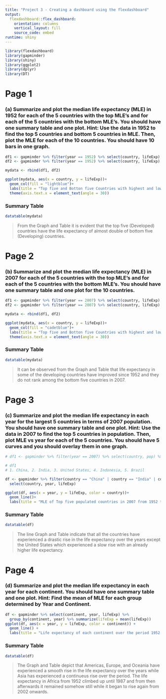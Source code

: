 ```yaml
---
title: "Project 3 - Creating a dashboard using the flexdashboard"
output: 
  flexdashboard::flex_dashboard:
    orientation: columns
    vertical_layout: fill
    source_code: embed
runtime: shiny
---
```


```r
library(flexdashboard)
library(gapminder)
library(shiny)
library(ggplot2)
library(dplyr)
library(DT)
```


# Page 1 

### (a) Summarize and plot the median life expectancy (MLE) in 1952 for each of the 5 countries with the top MLE's and for each of the 5 countries with the bottom MLE's. You should have one summary table and one plot. Hint: Use the data in 1952 to find the top 5 countries and bottom 5 countries in MLE. Then, plot the MLE for each of the 10 countries. You should have 10 bars in one graph. 

```r
df1 <- gapminder %>% filter(year == 1952) %>% select(country, lifeExp) %>% arrange(desc(lifeExp)) %>% head(5)
df2 <- gapminder %>% filter(year == 1952) %>% select(country, lifeExp) %>% arrange(lifeExp) %>% head(5)

mydata <- rbind(df1, df2)

ggplot(mydata, aes(x = country, y = lifeExp))+
  geom_col(fill = "lightblue")+
  labs(title = "Top five and Botton five Countries with highest and lowest MLE in 1952")+
  theme(axis.text.x = element_text(angle = 30))

```


### Summary Table
```r
datatable(mydata)
```

> From the Graph and Table it is evident that the top five (Developed) countries have the life expectancy of almost double of bottom five (Developing) countries. 


# Page 2 

### (b) Summarize and plot the median life expectancy (MLE) in 2007 for each of the 5 countries with the top MLE's and for each of the 5 countries with the bottom MLE's. You should have one summary table and one plot for the 10 countries.

```r
df1 <- gapminder %>% filter(year == 2007) %>% select(country, lifeExp) %>% arrange(desc(lifeExp)) %>% head(5)
df2 <- gapminder %>% filter(year == 2007) %>% select(country, lifeExp) %>% arrange(lifeExp) %>% head(5)

mydata <- rbind(df1, df2)

ggplot(mydata, aes(x = country, y = lifeExp))+
  geom_col(fill = "cadetblue")+
  labs(title = "Top five and Botton five Countries with highest and lowest MLE in 2007")+
  theme(axis.text.x = element_text(angle = 30))

```

### Summary Table 
```r
datatable(mydata)
```

> It can be observed from the Graph and Table that life expectancy in some of the developing countries have improved since 1952 and they do not rank among the bottom five countries in 2007.

# Page 3 

### (c) Summarize and plot the median life expectancy in each year for the largest 5 countries in terms of 2007 population. You should have one summary table and one plot. Hint: Use the data in 2007 to find the top 5 countries in population. Then, plot MLE vs year for each of the 5 countries. You should have 5 curves and you should overlay them in one graph.

```r
# df1 <- gapminder %>% filter(year == 2007) %>% select(country, pop) %>% arrange(desc(pop)) %>% head(5)

# df1
# 1. China, 2. India, 3. United States, 4. Indonesia, 5. Brazil

df <- gapminder %>% filter(country == "China" | country == "India" | country == "United States" | country == "Indonesia" | country == "Brazil") %>% 
  select(country, year, lifeExp)    

ggplot(df, aes(x = year, y = lifeExp, color = country))+
  geom_line()+
  labs(title = "MLE of Top five populated countries in 2007 from 1952 to 2007", color = 'Country')

```

### Summary Table 
```r
datatable(df)
```


> The line Graph and Table indicate that all the countries have experienced a drastic rise in the life expectancy over the years except the United States which experienced a slow rise with an already higher life expectancy.

# Page 4 

### (d) Summarize and plot the median life expectancy in each year for each continent. You should have one summary table and one plot.  Hint: Find the mean of MLE for each group determined by Year and Continent.

```r
df <- gapminder %>% select(continent, year, lifeExp) %>% 
  group_by(continent, year) %>% summarize(lifeExp = mean(lifeExp))
ggplot(df, aes(x = year, y = lifeExp, color = continent)) +
  geom_line() +
  labs(title = "Life expectancy of each continent over the period 1952 - 2007", color = 'Continent')

```

### Summary Table 
```r
datatable(df)
```

> The Graph and Table depict that Americas, Europe, and Oceania have experienced a smooth rise in the life expectancy over the years while Asia has experienced a continueus rise over the period. The life expectancy in Africa from 1952 climbed up until 1987 and from then afterwards it remained somehow still while it began to rise again from 2002 onwards. 


